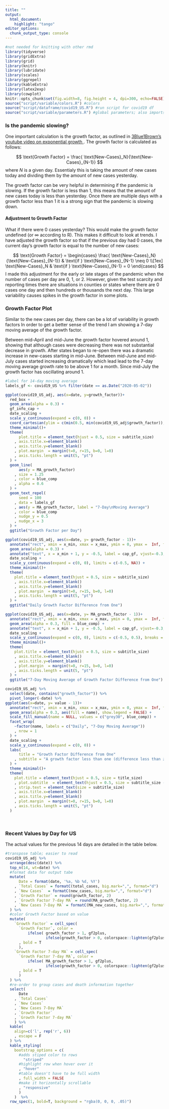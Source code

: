 ```yaml
---
title: ""
output:
  html_document:
    highlight: "tango"
editor_options: 
  chunk_output_type: console
---
```


```r
#not needed for knitting with other rmd 
library(tidyverse)
library(gridExtra)
library(grid)
library(knitr)
library(lubridate)
library(scales)
library(ggrepel)
library(kableExtra)
library(latex2exp)
library(cowplot)
knitr::opts_chunk$set(fig.width=8, fig.height = 4, dpi=300, echo=FALSE)
source("script/variable/colors.R") #colors 
source("script/dataframe/covid19_US.R") #run script for covid19 df 
source("script/variable/parameters.R") #global parameters; also imports data 
```


### Is the pandemic slowing? 

One important calculation is the growth factor, as outlined in <a href = "https://www.youtube.com/watch?v=Kas0tIxDvrg" target = "_blank"> 3Blue1Brown's youtube video on exponential growth </a>.  The growth factor is calculated as follows: 

$$
\text{Growth Factor} = \frac{ \text{New-Cases}_N}{\text{New-Cases}_{N-1}}
$$
where $N$ is a given day.  Essentialy this is taking the amount of new cases today and dividing them by the amount of new cases yesterday.  

The growth factor can be very helpful in determining if the pandemic is slowing.  If the growth factor is less than 1, this means that the amount of new cases today is less than yesterday.  Once there are multiple days with a growth factor less than 1 it is a strong sign that the pandemic is slowing down.  

#### Adjustment to Growth Factor
What if there were 0 cases yesterday?  This would make the growth factor undefined (or $\infty$ according to R).  This makes it difficult to look at trends.  I have adjusted the growth factor so that if the previous day had 0 cases, the current day's growth factor is equal to the number of new cases: 

$$
\text{Growth Factor} = \begin{cases}
\frac{ \text{New-Cases}_N}{\text{New-Cases}_{N-1}} & \text{if } \text{New-Cases}_{N-1} \neq 0 
\\[1ex]
\text{New-Cases}_N & \text{if } \text{New-Cases}_{N-1} = 0 
\end{cases}
$$
I made this adjustment for the early or late stages of the pandemic when the number of cases per day are 0, 1, or 2.  However, given the test scarcity and reporting times there are situations in counties or states where there are 0 cases one day and then hundreds or thousands the next day.  This large variability causes spikes in the growth factor in some plots. 


### Growth Factor Plot 

Similar to the new cases per day, there can be a lot of variability in growth factors  In order to get a better sense of the trend I am showing a 7-day moving average of the growth factor.  

Between mid-April and mid-June the growth factor hovered around 1, showing that although cases were decreasing there was not substantial decrease in growth.  After states began to re-open there was a dramatic increase in new-cases starting in mid-June.  Between mid-June and mid-July cases started increasing dramatically which lead lead to the 7-day moving average growth rate to be above 1 for a month.  Since mid-July the growth factor has oscillating around 1.  

```r
#label for 14-day moving average 
labels_gf <- covid19_US %>% filter(date == as.Date("2020-05-02"))

ggplot(covid19_US_adj, aes(x=date, y=growth_factor))+
  red_box +
  geom_area(alpha = 0.3) +
  gf_info_cap +
  date_scaling +
  scale_y_continuous(expand = c(0, 0)) +
  coord_cartesian(ylim = c(min(0.5, min(covid19_US_adj$growth_factor)), 1.5)) + #zoom into a certain part of graph
  theme_minimal()+
  theme(
      plot.title = element_text(hjust = 0.5, size = subtitle_size)
    , axis.title.x=element_blank()
    , axis.title.y=element_blank()
    , plot.margin  = margin(t=0, r=15, b=0, l=0)
    , axis.ticks.length = unit(5, "pt")
  ) + 
  geom_line(
      aes(y = MA_growth_factor)
    , size = 1.25
    , color = blue_comp
    , alpha = 0.6
  ) + 
  geom_text_repel(
      seed = 100
    , data = labels_gf
    , aes(y = MA_growth_factor, label = "7-Day\nMoving Average")
    , color = blue_comp
    , nudge_y = 0.5
    , nudge_x = 3
  ) +
  ggtitle("Growth Factor per Day")

```

```r
ggplot(covid19_US_adj, aes(x=date, y= growth_factor - 1))+
  annotate("rect", xmin = x_min, xmax = x_max, ymin = 0, ymax =  Inf, fill = gf2plus, alpha = 0.2) + 
  geom_area(alpha = 0.3) +
  annotate("text", x = x_min + 1, y = -0.5, label = cap_gf, vjust=-0.3, hjust= -0.1, size = 3, color = "grey15") +
  date_scaling +
  scale_y_continuous(expand = c(0, 0), limits = c(-0.5, NA)) +
  theme_minimal()+
  theme(
    plot.title = element_text(hjust = 0.5, size = subtitle_size)
    , axis.title.x=element_blank()
    , axis.title.y=element_blank()
    , plot.margin  = margin(t=0, r=15, b=0, l=0)
    , axis.ticks.length = unit(5, "pt")
  ) + 
  ggtitle("Daily Growth Factor Difference from One")
```

```r
ggplot(covid19_US_adj, aes(x=date, y= MA_growth_factor - 1))+
  annotate("rect", xmin = x_min, xmax = x_max, ymin = 0, ymax =  Inf, fill = gf2plus, alpha = 0.2) + 
  geom_area(alpha = 0.3, fill = blue_comp) +
  annotate("text", x = x_min + 1, y = -0.5, label = cap_gf, vjust=-0.3, hjust= -0.1, size = 3, color = "grey15") +
  date_scaling +
  scale_y_continuous(expand = c(0, 0), limits = c(-0.5, 0.5), breaks = seq(-0.5, 0.5, .25)) +
  theme_minimal()+
  theme(
    plot.title = element_text(hjust = 0.5, size = subtitle_size)
    , axis.title.x=element_blank()
    , axis.title.y=element_blank()
    , plot.margin  = margin(t=0, r=15, b=0, l=0)
    , axis.ticks.length = unit(5, "pt")
  ) + 
  ggtitle("7-Day Moving Average of Growth Factor Difference from One")
```

```r
covid19_US_adj %>%
  select(date, contains("growth_factor")) %>%
  pivot_longer(-date) %>%
ggplot(aes(x=date, y= value - 1))+
  annotate("rect", xmin = x_min, xmax = x_max, ymin = 0, ymax =  Inf, fill = gf2plus, alpha = 0.2) + 
  geom_area(alpha = 0.3, aes(fill = name), show.legend = FALSE) +
  scale_fill_manual(name = NULL, values = c("grey30", blue_comp)) + 
  facet_wrap(
    ~factor(name, labels = c("Daily", "7-Day Moving Average"))
    , nrow = 1
  ) + 
  date_scaling +
  scale_y_continuous(expand = c(0, 0)) +
  labs(
      title = "Growth Factor Difference from One"
    , subtitle = "A growth factor less than one (difference less than zero) means new cases are decreasing"
  ) +
  theme_minimal()+
  theme(
    plot.title = element_text(hjust = 0.5, size = title_size)
    , plot.subtitle  = element_text(hjust = 0.5, size = subtitle_size - 4)
    , strip.text = element_text(size = subtitle_size)
    , axis.title.x=element_blank()
    , axis.title.y=element_blank()
    , plot.margin  = margin(t=0, r=15, b=0, l=0)
    , axis.ticks.length = unit(5, "pt")
  ) 
```



<br>  
  
### Recent Values by Day for US  

The actual values for the previous 14 days are detailed in the table below.  

```r
#transpose table; easier to read
covid19_US_adj %>%
  arrange(desc(date)) %>%
  top_n(14, wt=date) %>%
  #format data for output tabe
  mutate(
      Date = format(date, '%a, %b %d, %Y')
    , `Total Cases` = formatC(total_cases, big.mark=",", format="d")
    , `New Cases`  = formatC(new_cases, big.mark=",", format="d")
    , `Growth Factor` = round(growth_factor, 2)
    , `Growth Factor 7-day MA` = round(MA_growth_factor, 2)
    , `New Cases 7-Day MA` = formatC(MA_new_cases, big.mark=",", format="d")
  ) %>%
  #color Growth Factor based on value 
  mutate(
    `Growth Factor` = cell_spec(
      `Growth Factor`, color = 
          ifelse( growth_factor > 1, gf2plus,
                  ifelse(growth_factor > 0, colorspace::lighten(gf2plus, 0.4), "grey35"))
      , bold = T
      ), 
    `Growth Factor 7-day MA` = cell_spec(
      `Growth Factor 7-day MA`, color = 
          ifelse( MA_growth_factor > 1, gf2plus,
                  ifelse(growth_factor > 0, colorspace::lighten(gf2plus, 0.4), "grey35"))
      , bold = T
      )
  ) %>%
  #re-order to group cases and death information together 
  select(
      Date
    , `Total Cases`
    , `New Cases`
    , `New Cases 7-Day MA`
    , `Growth Factor`
    , `Growth Factor 7-day MA`
    ) %>%
  kable(
    align=c('l', rep('r', 6))
    , escape = F
  ) %>%
  kable_styling(
    bootstrap_options = c(
      #adds stiped color to rows
        "striped"
      #highlight row when hover over it 
      , "hover"
      #table doesn't have to be full width 
      , full_width = FALSE
      #make it horizontally scrollable
      , "responsive"
      )
    )  %>%
  row_spec(1, bold=T, background = "rgba(0, 0, 0, .05)")
```

